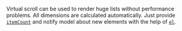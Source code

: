 Virtual scroll can be used to render huge lists without performance problems.
All dimensions are calculated automatically.
Just provide [`itemCount`](/virtual/headless#itemcount-integer) and notify model about new elements with the help of [`el`](/virtual/headless#el-functionindex-integer-element-element--void).
